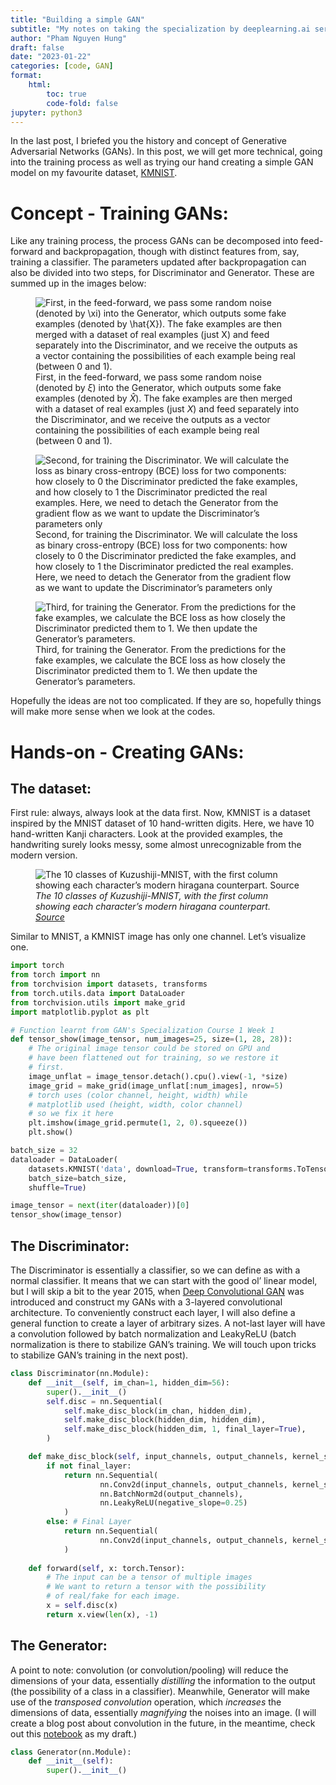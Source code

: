 ```yaml
---
title: "Building a simple GAN"
subtitle: "My notes on taking the specialization by deeplearning.ai series"
author: "Pham Nguyen Hung"
draft: false
date: "2023-01-22"
categories: [code, GAN]
format:
    html:
        toc: true
        code-fold: false
jupyter: python3 
---
```


In the last post, I briefed you the history and concept of Generative Adversarial Networks (GANs). In this post, we will get more technical, going into the training process as well as trying our hand creating a simple GAN model on my favourite dataset, [KMNIST](https://github.com/rois-codh/kmnist).

# Concept - Training GANs:
Like any training process, the process GANs can be decomposed into feed-forward and backpropagation, though with distinct features from, say, training a classifier. The parameters updated after backpropagation can also be divided into two steps, for Discriminator and Generator. These are summed up in the images below:

![First, in the feed-forward, we pass some random noise (denoted by $\xi$) into the Generator, which outputs some fake examples (denoted by $\hat{X}$). The fake examples are then merged with a dataset of real examples (just $X$) and feed separately into the Discriminator, and we receive the outputs as a vector containing the possibilities of each example being real (between 0 and 1).](GAN-p2-1.png)

![Second, for training the Discriminator. We will calculate the loss as binary cross-entropy (BCE) loss for two components: how closely to 0 the Discriminator predicted the fake examples, and how closely to 1 the Discriminator predicted the real examples. Here, we need to detach the Generator from the gradient flow as we want to update the Discriminator's parameters only](GAN-p2-2.png)

![Third, for training the Generator. From the predictions for the fake examples, we calculate the BCE loss as how closely the Discriminator predicted them to 1. We then update the Generator's parameters.](GAN-p2-3.png)

Hopefully the ideas are not too complicated. If they are so, hopefully things will make more sense when we look at the codes.

# Hands-on - Creating GANs:
## The dataset:
First rule: always, always look at the data first. Now, KMNIST is a dataset inspired by the MNIST dataset of 10 hand-written digits. Here, we have 10 hand-written Kanji characters. Look at the provided examples, the handwriting surely looks messy, some almost unrecognizable from the modern version.

![*The 10 classes of Kuzushiji-MNIST, with the first column showing each character's modern hiragana counterpart. [Source](https://github.com/rois-codh/kmnist#the-dataset)*](kmnist examples.png)


Similar to MNIST, a KMNIST image has only one channel. Let's visualize one.
```python
import torch
from torch import nn
from torchvision import datasets, transforms
from torch.utils.data import DataLoader
from torchvision.utils import make_grid
import matplotlib.pyplot as plt
```
```python
# Function learnt from GAN's Specialization Course 1 Week 1
def tensor_show(image_tensor, num_images=25, size=(1, 28, 28)):
    # The original image tensor could be stored on GPU and 
    # have been flattened out for training, so we restore it
    # first.
    image_unflat = image_tensor.detach().cpu().view(-1, *size)
    image_grid = make_grid(image_unflat[:num_images], nrow=5)
    # torch uses (color channel, height, width) while 
    # matplotlib used (height, width, color channel)
    # so we fix it here
    plt.imshow(image_grid.permute(1, 2, 0).squeeze())
    plt.show()
```
```python
batch_size = 32
dataloader = DataLoader(
    datasets.KMNIST('data', download=True, transform=transforms.ToTensor()),
    batch_size=batch_size,
    shuffle=True)
```
```python
image_tensor = next(iter(dataloader))[0]
tensor_show(image_tensor)
```
## The Discriminator:
The Discriminator is essentially a classifier, so we can define as with a normal classifier. It means that we can start with the good ol' linear model, but I will skip a bit to the year 2015, when [Deep Convolutional GAN](https://ar5iv.labs.arxiv.org/html/1511.06434) was introduced and construct my GANs with a 3-layered convolutional architecture. To conveniently construct each layer, I will also define a general function to create a layer of arbitrary sizes. A not-last layer will have a convolution followed by batch normalization and LeakyReLU (batch normalization is there to stabilize GAN's training. We will touch upon tricks to stabilize GAN's training in the next post).
```python
class Discriminator(nn.Module):
    def __init__(self, im_chan=1, hidden_dim=56):
        super().__init__()
        self.disc = nn.Sequential(
            self.make_disc_block(im_chan, hidden_dim),
            self.make_disc_block(hidden_dim, hidden_dim),
            self.make_disc_block(hidden_dim, 1, final_layer=True),
        )

    def make_disc_block(self, input_channels, output_channels, kernel_size=4, stride=2, final_layer=False):
        if not final_layer:
            return nn.Sequential(
                    nn.Conv2d(input_channels, output_channels, kernel_size, stride),
                    nn.BatchNorm2d(output_channels),
                    nn.LeakyReLU(negative_slope=0.25)
            )
        else: # Final Layer
            return nn.Sequential(
                    nn.Conv2d(input_channels, output_channels, kernel_size, stride)
            )
    
    def forward(self, x: torch.Tensor):
        # The input can be a tensor of multiple images
        # We want to return a tensor with the possibility
        # of real/fake for each image.
        x = self.disc(x)
        return x.view(len(x), -1)
```
## The Generator:
A point to note: convolution (or convolution/pooling) will reduce the dimensions of your data, essentially *distilling* the information to the output (the possibility of a class in a classifier). Meanwhile, Generator will make use of the *transposed convolution* operation, which *increases* the dimensions of data, essentially *magnifying* the noises into an image. (I will create a blog post about convolution in the future, in the meantime, check out this [notebook](https://github.com/HangenYuu/vision_learner/blob/main/ARCHITECTURE/CNN/Tiny/TinyCNN.ipynb) as my draft.)

```python
class Generator(nn.Module):
    def __init__(self):
        super().__init__()        
```